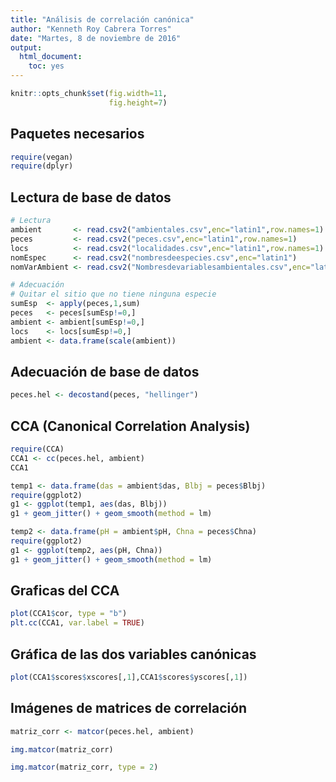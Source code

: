 ```yaml
---
title: "Análisis de correlación canónica"
author: "Kenneth Roy Cabrera Torres"
date: "Martes, 8 de noviembre de 2016"
output: 
  html_document: 
    toc: yes
---
```



```r
knitr::opts_chunk$set(fig.width=11, 
                      fig.height=7)
```


## Paquetes necesarios
```r
require(vegan)
require(dplyr)
```

## Lectura de base de datos

```r
# Lectura
ambient       <- read.csv2("ambientales.csv",enc="latin1",row.names=1)
peces         <- read.csv2("peces.csv",enc="latin1",row.names=1)
locs          <- read.csv2("localidades.csv",enc="latin1",row.names=1)
nomEspec      <- read.csv2("nombresdeespecies.csv",enc="latin1")
nomVarAmbient <- read.csv2("Nombresdevariablesambientales.csv",enc="latin1")

# Adecuación
# Quitar el sitio que no tiene ninguna especie
sumEsp  <- apply(peces,1,sum)
peces   <- peces[sumEsp!=0,]
ambient <- ambient[sumEsp!=0,]
locs    <- locs[sumEsp!=0,]
ambient <- data.frame(scale(ambient))

```

## Adecuación de base de datos
```r
peces.hel <- decostand(peces, "hellinger")
``` 

## CCA (Canonical Correlation Analysis)

```r
require(CCA)
CCA1 <- cc(peces.hel, ambient)
CCA1
```

```r
temp1 <- data.frame(das = ambient$das, Blbj = peces$Blbj)
require(ggplot2)
g1 <- ggplot(temp1, aes(das, Blbj))
g1 + geom_jitter() + geom_smooth(method = lm)

temp2 <- data.frame(pH = ambient$pH, Chna = peces$Chna)
require(ggplot2)
g1 <- ggplot(temp2, aes(pH, Chna))
g1 + geom_jitter() + geom_smooth(method = lm)

```


## Graficas del CCA

```r
plot(CCA1$cor, type = "b")
plt.cc(CCA1, var.label = TRUE)
```

## Gráfica de las dos variables canónicas

```r
plot(CCA1$scores$xscores[,1],CCA1$scores$yscores[,1])
```

## Imágenes de matrices de correlación

```r
matriz_corr <- matcor(peces.hel, ambient)

img.matcor(matriz_corr)

img.matcor(matriz_corr, type = 2)
```

